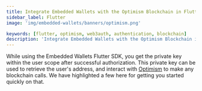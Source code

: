 ```yaml
---
title: Integrate Embedded Wallets with the Optimism Blockchain in Flutter
sidebar_label: Flutter
image: 'img/embedded-wallets/banners/optimism.png'

keywords: [flutter, optimism, web3auth, authentication, blockchain]
description: 'Integrate Embedded Wallets with the Optimism Blockchain in Flutter | Embedded Wallets'
---
```



While using the Embedded Wallets Flutter SDK, you get the private key within the user scope after successful authorization. This private key can be used to retrieve the user's address, and interact with [Optimism](https://optimism.io/) to make any blockchain calls. We have highlighted a few here for getting you started quickly on that.

<EVMInteraction />
